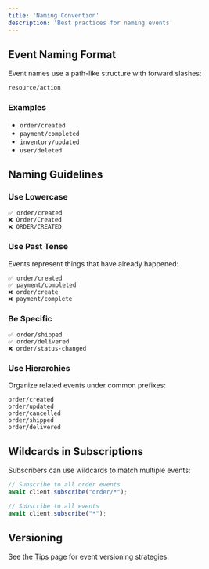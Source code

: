 ```yaml
---
title: 'Naming Convention'
description: 'Best practices for naming events'
---
```


## Event Naming Format

Event names use a path-like structure with forward slashes:

```
resource/action
```

### Examples

- `order/created`
- `payment/completed`
- `inventory/updated`
- `user/deleted`

## Naming Guidelines

### Use Lowercase

```
✅ order/created
❌ Order/Created
❌ ORDER/CREATED
```

### Use Past Tense

Events represent things that have already happened:

```
✅ order/created
✅ payment/completed
❌ order/create
❌ payment/complete
```

### Be Specific

```
✅ order/shipped
✅ order/delivered
❌ order/status-changed
```

### Use Hierarchies

Organize related events under common prefixes:

```
order/created
order/updated
order/cancelled
order/shipped
order/delivered
```

## Wildcards in Subscriptions

Subscribers can use wildcards to match multiple events:

```javascript
// Subscribe to all order events
await client.subscribe("order/*");

// Subscribe to all events
await client.subscribe("*");
```

## Versioning

See the [Tips](/what-are/events/tips) page for event versioning strategies.
